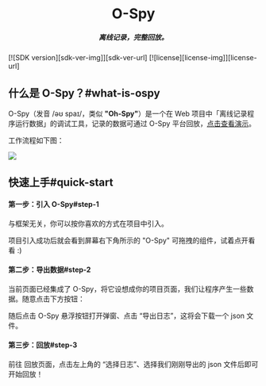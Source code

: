 
[license-img]: https://img.shields.io/github/license/HuolalaTech/page-spy-web?label=License
[license-url]: https://github.com/HuolalaTech/page-spy-web/blob/main/LICENSE
[sdk-ver-img]: https://img.shields.io/npm/v/@huolala-tech/page-spy-plugin-ospy?label=OSpy&color=white
[sdk-ver-url]: https://npmjs.com/package/@huolala-tech/page-spy-plugin-ospy


<div align="center">
  <Icon component={Logo} style={{ fontSize: 100, color: '#fff' }} />
  <h1>O-Spy</h1>
  <h5>离线记录，完整回放。</h5>
</div>

<div className='badges'>
  [![SDK version][sdk-ver-img]][sdk-ver-url]
  [![license][license-img]][license-url]
</div>


## 什么是 O-Spy？#what-is-ospy

O-Spy（发音 /əʊ spaɪ/，类似 **"Oh-Spy"**）是一个在 Web 项目中「离线记录程序运行数据」的调试工具，记录的数据可通过 O-Spy 平台回放，[点击查看演示](/o-spy?url=demo)。

工作流程如下图：

<a href={workflow} target="_blank">
  <img src={workflow} style={{width: '100%'}} />
</a>

## 快速上手#quick-start

#### 第一步：引入 O-Spy#step-1

与框架无关，你可以按你喜欢的方式在项目中引入。


<ImportGuide showConfig={false} />

项目引入成功后就会看到屏幕右下角所示的 "O-Spy" 可拖拽的组件，试着点开看看 :)


<CallOSpy />

#### 第二步：导出数据#step-2

当前页面已经集成了 O-Spy，将它设想成你的项目页面，我们让程序产生一些数据。随意点击下方按钮：


<MakeData />

随后点击 O-Spy 悬浮按钮打开弹窗、点击 “导出日志”，这将会下载一个 json 文件。

#### 第三步：回放#step-3

前往 <Link to="/o-spy?url=" target='_blank'>回放页面</Link>，点击左上角的 “选择日志”、选择我们刚刚导出的 json 文件后即可开始回放！

